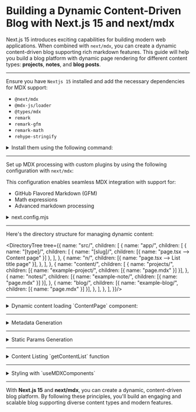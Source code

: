 
# Building a Dynamic Content-Driven Blog with Next.js 15 and next/mdx

Next.js 15 introduces exciting capabilities for building modern web applications. When combined with `next/mdx`, you can create a dynamic content-driven blog supporting rich markdown features. This guide will help you build a blog platform with dynamic page rendering for different content types: **projects**, **notes**, and **blog posts**.

---

Ensure you have `Nextjs 15` installed and add the necessary dependencies for MDX support:

- `@next/mdx`
- `@mdx-js/loader`
- `@types/mdx`
- `remark`
- `remark-gfm`
- `remark-math`
- `rehype-stringify`

<details className="mb-1 [&[open]]:mb-4 [&[open]]:border-b [&[open]]:border-gray-100">
  <summary className="text-gray-600 text-[15px] mb-2">Install them using the following command:</summary>

  ```bash
  npm install next@15 @next/mdx @mdx-js/loader @types/mdx remark remark-gfm remark-math rehype-stringify
  ```
</details>

---

Set up MDX processing with custom plugins by using the following configuration with `next/mdx`:


This configuration enables seamless MDX integration with support for:

- GitHub Flavored Markdown (GFM)
- Math expressions
- Advanced markdown processing

<details className="mb-1 [&[open]]:mb-4 [&[open]]:border-b [&[open]]:border-gray-100">
  <summary className="text-gray-600 text-[15px] mb-2">next.config.mjs</summary>

  ```javascript
  import createMDX from "@next/mdx";
  import remarkGfm from "remark-gfm";
  import remarkMath from "remark-math";
  import remarkParse from "remark-parse";
  import remarkRehype from "remark-rehype";
  import rehypeStringify from "rehype-stringify";

  const withMDX = createMDX({
    options: {
      remarkPlugins: [remarkParse, remarkGfm, remarkMath, remarkRehype],
      rehypePlugins: [rehypeStringify],
    },
  });

  export default withMDX({
    pageExtensions: ["mdx", "ts", "tsx"],
  });
  ```
</details>

---

Here's the directory structure for managing dynamic content:

<DirectoryTree
tree={{
  name: "src/",
  children: [
    {
      name: "app/",
      children: [
        {
          name: "[type]/",
          children: [
            { name: "[slug]/", children: [{ name: "page.tsx --> Content page" }] },
          ],
        },
        {
          name: "n/",
          children: [{ name: "page.tsx --> List title page" }],
        },
      ],
    },
    {
      name: "content/",
      children: [
        {
          name: "projects/",
          children: [{ name: "example-project/", children: [{ name: "page.mdx" }] }],
        },
        {
          name: "notes/",
          children: [{ name: "example-note/", children: [{ name: "page.mdx" }] }],
        },
        {
          name: "blog/",
          children: [{ name: "example-blog/", children: [{ name: "page.mdx" }] }],
        },
      ],
    },
  ],
}}/>

---

<details className="mb-1 [&[open]]:mb-4 [&[open]]:border-b [&[open]]:border-gray-100">
  <summary className="text-gray-600 text-[15px] mb-2">Dynamic content loading `ContentPage` component:</summary>

  ```typescript
  export default async function ContentPage(props: PageProps) {
    const params = await props.params;
    const type = prefixToType[params.type];

    if (!type) {
      notFound();
    }

    const { default: Component } = await import(
      `@/content/${type}/${params.slug}/page.mdx`
    );

    return <Component />;
  }
  ```
</details>

---

<details className="mb-1 [&[open]]:mb-4 [&[open]]:border-b [&[open]]:border-gray-100">
  <summary className="text-gray-600 text-[15px] mb-2">Metadata Generation</summary>

  ```typescript
  export async function generateMetadata(props: PageProps): Promise<Metadata> {
    const params = await props.params;
    const type = prefixToType[params.type];

    if (!type) {
      notFound();
    }

    return {
      title: `${params.slug.replace(/-/g, " ")} | My ${typeToTitle[type]}`,
      description: `Detailed notes about ${params.slug.replace(/-/g, " ")}`,
    };
  }
  ```
</details>

---

<details className="mb-1 [&[open]]:mb-4 [&[open]]:border-b [&[open]]:border-gray-100">
  <summary className="text-gray-600 text-[15px] mb-2">Static Params Generation</summary>

  ```typescript
  export async function generateStaticParams() {
    const types: ContentType[] = ["projects", "notes", "blog"];
    const params = [];

    for (const type of types) {
      const items = await getContentList(type);
      const prefix = Object.keys(prefixToType).find(
        (key) => prefixToType[key] === type
      );

      if (prefix) {
        params.push(
          ...items.map((item) => ({
            type: prefix,
            slug: item.slug,
          }))
        );
      }
    }

    return params;
  }
  ```
</details>

---

<details className="mb-1 [&[open]]:mb-4 [&[open]]:border-b [&[open]]:border-gray-100">
  <summary className="text-gray-600 text-[15px] mb-2">Content Listing `getContentList` function</summary>

  ```typescript
  import { promises as fs } from "fs";
  import path from "path";

  export async function getContentList(type: "projects" | "notes" | "blog") {
    const contentDir = path.join(process.cwd(), "src", "content", type);
    const folders = await fs.readdir(contentDir);

    const contentList = await Promise.all(
      folders.map(async (folder) => {
        const folderPath = path.join(contentDir, folder);
        const stat = await fs.stat(folderPath);

        if (stat.isDirectory()) {
          const files = await fs.readdir(folderPath);
          if (files.includes("page.mdx")) {
            return {
              slug: folder,
              title: folder.split("-").join(" "),
            };
          }
        }
        return null;
      })
    );

    return contentList.filter((item): item is { slug: string; title: string } => item !== null);
  }
  ```
</details>

---

<details className="mb-1 [&[open]]:mb-4 [&[open]]:border-b [&[open]]:border-gray-100">
  <summary className="text-gray-600 text-[15px] mb-2">Styling with `useMDXComponents`</summary>

  ```typescript
  export function useMDXComponents(components: MDXComponents): MDXComponents {
    return {
      h1: ({ children }) => (
        <h1 className="text-4xl font-bold mb-6 font-inter">{children}</h1>
      ),
      p: ({ children }) => (
        <p className="mb-6 text-black dark:text-white leading-relaxed font-inter">
          {children}
        </p>
      ),
      a: ({ href, children }) => (
        <Link
          href={href}
          className="text-blue-600 hover:text-blue-800 dark:text-blue-400 dark:hover:text-blue-200 font-inter"
        >
          {children}
        </Link>
      ),
      ...components,
    };
  }
  ```
</details>

---

With **Next.js 15** and **next/mdx**, you can create a dynamic, content-driven blog platform. By following these principles, you'll build an engaging and scalable blog supporting diverse content types and modern features.


